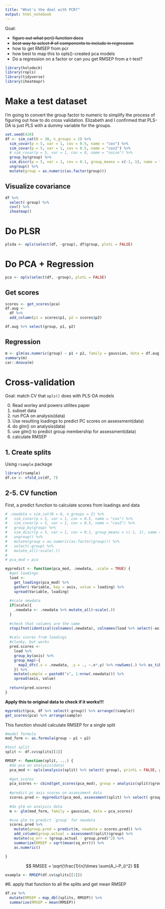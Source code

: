 ```yaml
---
title: "What's the deal with PCR?"
output: html_notebook
---
```


Goal:

- ~~figure out what pcr() function does~~
- ~~best way to select # of components to include in regression~~
- how to get RMSEP from pcr
- how best to map this to opls()-created pca models
- Do a regression on a factor or can you get RMSEP from a t-test?

```r
library(holodeck)
library(ropls)
library(tidyverse)
library(iheatmapr)
```

# Make a test dataset

I'm going to convert the group factor to numeric to simplify the process of figuring out how to do cross validation. Elizabeth and I confirmed that PLS-DA is just PLS with a dummy variable for the groups.

```r
set.seed(420)
df <- sim_cat(N = 30, n_groups = 2) %>% 
  sim_covar(p = 5, var = 1, cov = 0.5, name = "cov") %>% 
  sim_covar(p = 5, var = 1, cov = 0.5, name = "cov2") %>% 
  # sim_covar(p = 5, var = 1, cov = 0, name = "noise") %>% 
  group_by(group) %>% 
  sim_discr(p = 5, var = 1, cov = 0.1, group_means = c(-1, 1), name = "discr") %>% 
  ungroup() %>% 
  mutate(group = as.numeric(as.factor(group)))
```

## Visualize covariance

```r
df %>% 
  select(-group) %>% 
  cov() %>% 
  iheatmap()
```



# Do PLSR

```r
plsda <- opls(select(df, -group), df$group, plotL = FALSE)
```


# Do PCA + Regression

```r
pca <- opls(select(df, -group), plotL = FALSE)
```



## Get scores

```r
scores <- get_scores(pca)
df.aug <-
  df %>% 
  add_column(p1 = scores$p1, p2 = scores$p2)

df.aug %>% select(group, p1, p2)
```

## Regression

```r
m <- glm(as.numeric(group) ~ p1 + p2, family = gaussian, data = df.aug)
summary(m)
car::Anova(m)
```


# Cross-validation

Goal: match CV that `opls()` does with PLS-DA models

0. Read worley and powers utilites paper
1. subset data
2. run PCA on analysis(data)
3. Use resulting loadings to predict PC scores on assessment(data)
4. do glm() on analysis(data)
5. use glm() to predict group membership for assessment(data)
6. calculate RMSEP

## 1. Create splits

Using `rsample` package

```r
library(rsample)
df.cv <- vfold_cv(df, 7)
```

## 2-5. CV function

First, a predict function to calculate scores from loadings and data

```r
# .newdata = sim_cat(N = 6, n_groups = 2) %>% 
#   sim_covar(p = 5, var = 1, cov = 0.5, name = "cov") %>% 
#   sim_covar(p = 5, var = 1, cov = 0.5, name = "cov2") %>% 
#   group_by(group) %>% 
#   sim_discr(p = 5, var = 1, cov = 0.1, group_means = c(-1, 1), name = "discr") %>% 
#   ungroup() %>% 
#   mutate(group = as.numeric(as.factor(group))) %>% 
#   select(-group) %>% 
#   mutate_all(~scale(.))
# 
# pca_mod = pca
```


```r
mypredict <- function(pca_mod, .newdata, .scale = TRUE) {
  #get loadings
  load <-
    get_loadings(pca_mod) %>%
    gather(-Variable, key = axis, value = loading) %>%
    spread(Variable, loading)
  
  #scale newdata
  if(scale){
    .newdata <- .newdata %>% mutate_all(~scale(.))
  }
  
  #check that columns are the same
  stopifnot(identical(colnames(.newdata), colnames(load %>% select(-axis))))
  
  #calc scores from loadings
  #clunky, but works
  pred.scores <-
    load %>% 
    group_by(axis) %>% 
    group_map(~{
      map2_dfc(.x = .newdata, .y = ., ~.x*.y) %>% rowSums(.) %>% as_tibble()
    }) %>% 
    mutate(sample = paste0("s", 1:nrow(.newdata))) %>% 
    spread(axis, value)
  
  return(pred.scores)
}
```

**Apply this to original data to check if it works!!!**

```r
mypredict(pca, df %>% select(-group)) %>% arrange((sample))
get_scores(pca) %>% arrange(sample)
```



This function should calculate RMSEP for a single split

```r
#model formula
mod_form <- as.formula(group ~ p1 + p2)

#test split
split <- df.cv$splits[[1]]

RMSEP <- function(split, ...) {
  #do pca on analysis(data)
  pca_mod <- opls(analysis(split) %>% select(-group), printL = FALSE, plotL = FALSE)
  
  #get_scores
  pca_scores <- cbind(get_scores(pca_mod), group = analysis(split)$group)
  
  #predict pc axis scores on assessment data
  scores.pred <- mypredict(pca_mod, assessment(split) %>% select(-group))
  
  #do glm on analysis data
  m <- glm(mod_form, family = gaussian, data = pca_scores)

  #use glm to predict `group` for newdata
  scores.pred %>% 
    mutate(group.pred = predict(m, newdata = scores.pred)) %>% 
    add_column(group.actual = assessment(split)$group) %>% 
    mutate(sq_err = (group.actual - group.pred)^2) %>% 
    summarize(RMSEP = sqrt(mean(sq_err))) %>% 
    as.numeric()

}

```

$$
RMSEE = \sqrt{\frac{1}{n}\times \sum(A_i-P_i)^2}
$$

```r
example <- RMSEP(df.cv$splits[[1]])
```

#6. apply that function to all the splits and get mean RMSEP

```r
df.cv %>%
  mutate(RMSEP = map_dbl(splits, RMSEP)) %>% 
  summarize(RMSEP = mean(RMSEP))
```


